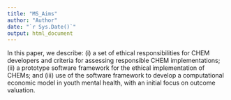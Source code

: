 ```yaml
---
title: "MS_Aims"
author: "Author"
date: "`r Sys.Date()`"
output: html_document
---
```


In this paper, we describe:
(i)	a set of ethical responsibilities for CHEM developers and criteria for assessing responsible CHEM implementations;
(ii)	a prototype software framework for the ethical implementation of CHEMs; and
(iii)	use of the software framework to develop a computational economic model in youth mental health, with an initial focus on outcome valuation. 
